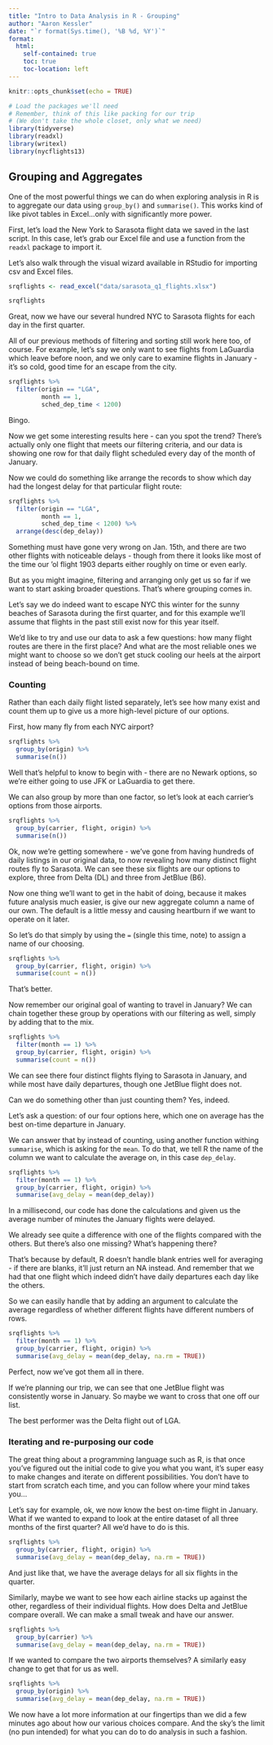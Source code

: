 ```yaml
---
title: "Intro to Data Analysis in R - Grouping"
author: "Aaron Kessler"
date: "`r format(Sys.time(), '%B %d, %Y')`"
format:
  html:
    self-contained: true
    toc: true
    toc-location: left
---
```


```r
knitr::opts_chunk$set(echo = TRUE)

# Load the packages we'll need
# Remember, think of this like packing for our trip
# (We don't take the whole closet, only what we need)
library(tidyverse)
library(readxl)
library(writexl)
library(nycflights13)

```

## Grouping and Aggregates

One of the most powerful things we can do when exploring analysis in R is to aggregate our data using `group_by()` and `summarise()`. This works kind of like pivot tables in Excel...only with significantly more power.

First, let's load the New York to Sarasota flight data we saved in the last script. In this case, let's grab our Excel file and use a function from the `readxl` package to import it.

Let's also walk through the visual wizard available in RStudio for importing csv and Excel files.

```r

srqflights <- read_excel("data/sarasota_q1_flights.xlsx")

srqflights
```

Great, now we have our several hundred NYC to Sarasota flights for each day in the first quarter.

All of our previous methods of filtering and sorting still work here too, of course. For example, let's say we only want to see flights from LaGuardia which leave before noon, and we only care to examine flights in January - it's so cold, good time for an escape from the city.

```r

srqflights %>% 
  filter(origin == "LGA",
         month == 1,
         sched_dep_time < 1200)


```

Bingo.

Now we get some interesting results here - can you spot the trend? There's actually only one flight that meets our filtering criteria, and our data is showing one row for that daily flight scheduled every day of the month of January.

Now we could do something like arrange the records to show which day had the longest delay for that particular flight route:

```r

srqflights %>% 
  filter(origin == "LGA",
         month == 1,
         sched_dep_time < 1200) %>% 
  arrange(desc(dep_delay))


```

Something must have gone very wrong on Jan. 15th, and there are two other flights with noticeable delays - though from there it looks like most of the time our 'ol flight 1903 departs either roughly on time or even early.

But as you might imagine, filtering and arranging only get us so far if we want to start asking broader questions. That's where grouping comes in.

Let's say we do indeed want to escape NYC this winter for the sunny beaches of Sarasota during the first quarter, and for this example we'll assume that flights in the past still exist now for this year itself.

We'd like to try and use our data to ask a few questions: how many flight routes are there in the first place? And what are the most reliable ones we might want to choose so we don't get stuck cooling our heels at the airport instead of being beach-bound on time.

### Counting

Rather than each daily flight listed separately, let's see how many exist and count them up to give us a more high-level picture of our options.

First, how many fly from each NYC airport?

```r

srqflights %>% 
  group_by(origin) %>% 
  summarise(n()) 


```

Well that's helpful to know to begin with - there are no Newark options, so we're either going to use JFK or LaGuardia to get there.

We can also group by more than one factor, so let's look at each carrier's options from those airports.

```r

srqflights %>% 
  group_by(carrier, flight, origin) %>% 
  summarise(n())

```

Ok, now we're getting somewhere - we've gone from having hundreds of daily listings in our original data, to now revealing how many distinct flight routes fly to Sarasota. We can see these six flights are our options to explore, three from Delta (DL) and three from JetBlue (B6).

Now one thing we'll want to get in the habit of doing, because it makes future analysis much easier, is give our new aggregate column a name of our own. The default is a little messy and causing heartburn if we want to operate on it later.

So let's do that simply by using the `=` (single this time, note) to assign a name of our choosing.

```r

srqflights %>% 
  group_by(carrier, flight, origin) %>% 
  summarise(count = n())

```

That's better.

Now remember our original goal of wanting to travel in January? We can chain together these group by operations with our filtering as well, simply by adding that to the mix.

```r

srqflights %>% 
  filter(month == 1) %>% 
  group_by(carrier, flight, origin) %>% 
  summarise(count = n())

```

We can see there four distinct flights flying to Sarasota in January, and while most have daily departures, though one JetBlue flight does not.

Can we do something other than just counting them? Yes, indeed.

Let's ask a question: of our four options here, which one on average has the best on-time departure in January.

We can answer that by instead of counting, using another function withing `summarise`, which is asking for the `mean`. To do that, we tell R the name of the column we want to calculate the average on, in this case `dep_delay`.

```r

srqflights %>% 
  filter(month == 1) %>% 
  group_by(carrier, flight, origin) %>% 
  summarise(avg_delay = mean(dep_delay))


```

In a millisecond, our code has done the calculations and given us the average number of minutes the January flights were delayed.

We already see quite a difference with one of the flights compared with the others. But there's also one missing? What's happening there?

That's because by default, R doesn't handle blank entries well for averaging - if there are blanks, it'll just return an NA instead. And remember that we had that one flight which indeed didn't have daily departures each day like the others.

So we can easily handle that by adding an argument to calculate the average regardless of whether different flights have different numbers of rows.

```r

srqflights %>% 
  filter(month == 1) %>% 
  group_by(carrier, flight, origin) %>% 
  summarise(avg_delay = mean(dep_delay, na.rm = TRUE))

```

Perfect, now we've got them all in there.

If we're planning our trip, we can see that one JetBlue flight was consistently worse in January. So maybe we want to cross that one off our list.

The best performer was the Delta flight out of LGA.

### Iterating and re-purposing our code

The great thing about a programming language such as R, is that once you've figured out the initial code to give you what you want, it's super easy to make changes and iterate on different possibilities. You don't have to start from scratch each time, and you can follow where your mind takes you...

Let's say for example, ok, we now know the best on-time flight in January. What if we wanted to expand to look at the entire dataset of all three months of the first quarter? All we'd have to do is this.

```r

srqflights %>% 
  group_by(carrier, flight, origin) %>% 
  summarise(avg_delay = mean(dep_delay, na.rm = TRUE))

```

And just like that, we have the average delays for all six flights in the quarter.

Similarly, maybe we want to see how each airline stacks up against the other, regardless of their individual flights. How does Delta and JetBlue compare overall. We can make a small tweak and have our answer.

```r

srqflights %>% 
  group_by(carrier) %>% 
  summarise(avg_delay = mean(dep_delay, na.rm = TRUE))

```

If we wanted to compare the two airports themselves? A similarly easy change to get that for us as well.

```r

srqflights %>% 
  group_by(origin) %>% 
  summarise(avg_delay = mean(dep_delay, na.rm = TRUE))
```

We now have a lot more information at our fingertips than we did a few minutes ago about how our various choices compare. And the sky's the limit (no pun intended) for what you can do to do analysis in such a fashion.
